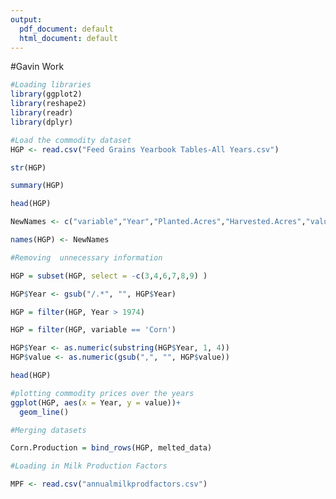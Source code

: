 ```yaml
---
output:
  pdf_document: default
  html_document: default
---
```

#Gavin Work

```r
#Loading libraries
library(ggplot2)
library(reshape2)
library(readr)
library(dplyr)

```



```r
#Load the commodity dataset
HGP <- read.csv("Feed Grains Yearbook Tables-All Years.csv")

```

```r
str(HGP)

summary(HGP)

head(HGP)

NewNames <- c("variable","Year","Planted.Acres","Harvested.Acres","value","Yield","Farm.Price","1","2")

names(HGP) <- NewNames

```
```r
#Removing  unnecessary information

HGP = subset(HGP, select = -c(3,4,6,7,8,9) )

HGP$Year <- gsub("/.*", "", HGP$Year)

HGP = filter(HGP, Year > 1974)

HGP = filter(HGP, variable == 'Corn')

HGP$Year <- as.numeric(substring(HGP$Year, 1, 4))
HGP$value <- as.numeric(gsub(",", "", HGP$value))

head(HGP)
```


```r
#plotting commodity prices over the years
ggplot(HGP, aes(x = Year, y = value))+
  geom_line()
```

```r
#Merging datasets

Corn.Production = bind_rows(HGP, melted_data)

```

```r
#Loading in Milk Production Factors

MPF <- read.csv("annualmilkprodfactors.csv")

```





